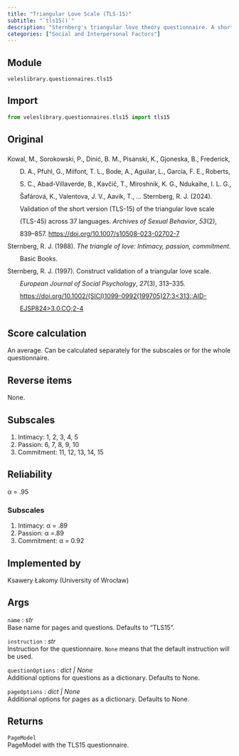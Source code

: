 ```yaml
---
title: "Triangular Love Scale (TLS-15)"
subtitle: "`tls15()`"
description: "Sternberg's triangular love theory questionnaire. A shorter version of TLS-45, that measures three components of love: intimacy, passion, and commitment."
categories: ["Social and Interpersonal Factors"]
---
```


## Module
`veleslibrary.questionnaires.tls15`

## Import
<!-- Here we put an import instruction that imports all functions from the module. -->
``` python
from veleslibrary.questionnaires.tls15 import tls15
```

## Original
<div class="csl-bib-body" style="line-height: 2; margin-left: 2em; text-indent:-2em;">
  <div class="csl-entry">Kowal, M., Sorokowski, P., Dinić, B. M., Pisanski, K., Gjoneska, B., Frederick, D. A., Pfuhl, G., Milfont, T. L., Bode, A., Aguilar, L., García, F. E., Roberts, S. C., Abad-Villaverde, B., Kavčič, T., Miroshnik, K. G., Ndukaihe, I. L. G., Šafárová, K., Valentova, J. V., Aavik, T., … Sternberg, R. J. (2024). Validation of the short version (TLS-15) of the triangular love scale (TLS-45) across 37 languages. <i>Archives of Sexual Behavior</i>, <i>53</i>(2), 839–857. <https://doi.org/10.1007/s10508-023-02702-7></div>
  <div class="csl-entry">Sternberg, R. J. (1988). <i>The triangle of love: Intimacy, passion, commitment</i>. Basic Books.</div>
  <div class="csl-entry">Sternberg, R. J. (1997). Construct validation of a triangular love scale. <i>European Journal of Social Psychology</i>, <i>27</i>(3), 313–335. <https://doi.org/10.1002/(SICI)1099-0992(199705)27:3&lt;313::AID-EJSP824&gt;3.0.CO;2-4></div>
</div>

## Score calculation
An average. Can be calculated separately for the subscales or for the whole questionnaire.

## Reverse items
None.

## Subscales
1. Intimacy: 1, 2, 3, 4, 5
2. Passion: 6, 7, 8, 9, 10
3. Commitment: 11, 12, 13, 14, 15

## Reliability
α = .95

### Subscales
1. Intimacy: α = .89
2. Passion: α =.89
3. Commitment: α = 0.92

## Implemented by
Ksawery Łakomy (University of Wrocław)

## Args
<!-- Args from the documentation but in docs format. See the example. You can use regular expression pair find: "^(.+?) \((.+)\): (.+)$" replace: "`$1` : *$2*<br>\n$3\n" to automate. -->
`name` : *str*<br>
Base name for pages and questions. Defaults to "TLS15".

`instruction` : *str*<br>
Instruction for the questionnaire. `None` means that the default instruction will be used.

`questionOptions` : *dict | None*<br>
Additional options for questions as a dictionary. Defaults to None.

`pageOptions` : *dict | None*<br>
Additional options for pages as a dictionary. Defaults to None.

## Returns
<!-- Return value from the example but in docs format. See the example. -->
`PageModel`<br>
PageModel with the TLS15 questionnaire.